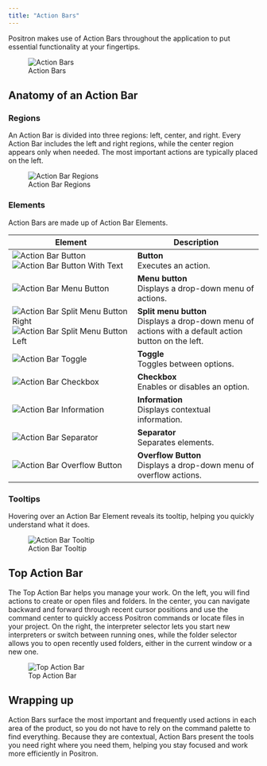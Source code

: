 ```yaml
---
title: "Action Bars"
---
```


Positron makes use of Action Bars throughout the application to put essential functionality at your fingertips.

![Action Bars](images/action-bars.png)

## Anatomy of an Action Bar

### Regions

An Action Bar is divided into three regions: left, center, and right. Every Action Bar includes the left and right regions, while the center region appears only when needed. The most important actions are typically placed on the left.

![Action Bar Regions](images/action-bar-regions.png)

### Elements

Action Bars are made up of Action Bar Elements.

| Element | Description |
|------|------|
| ![Action Bar Button](images/action-bar-button.png) ![Action Bar Button With Text](images/action-bar-button-with-text.png) | **Button**<br>Executes an action. |
| ![Action Bar Menu Button](images/action-bar-menu-button.png) | **Menu button**<br/>Displays a drop-down menu of actions. |
| ![Action Bar Split Menu Button Right](images/action-bar-split-menu-button-right.png) ![Action Bar Split Menu Button Left](images/action-bar-split-menu-button-left.png) | **Split menu button**<br/>Displays a drop-down menu of actions with a default action button on the left. |
| ![Action Bar Toggle](images/action-bar-toggle.png) | **Toggle**<br/>Toggles between options. |
| ![Action Bar Checkbox](images/action-bar-checkbox.png) | **Checkbox**<br/>Enables or disables an option. |
| ![Action Bar Information](images/action-bar-information.png) | **Information**<br/>Displays contextual information. |
| ![Action Bar Separator](images/action-bar-separator.png) | **Separator**<br/>Separates elements. |
| ![Action Bar Overflow Button](images/action-bar-overflow-button.png) | **Overflow Button**<br>Displays a drop-down menu of overflow actions. |

### Tooltips

Hovering over an Action Bar Element reveals its tooltip, helping you quickly understand what it does.

![Action Bar Tooltip](images/action-bar-tooltip.png)

## Top Action Bar

The Top Action Bar helps you manage your work. On the left, you will find actions to create or open files and folders. In the center, you can navigate backward and forward through recent cursor positions and use the command center to quickly access Positron commands or locate files in your project. On the right, the interpreter selector lets you start new interpreters or switch between running ones, while the folder selector allows you to open recently used folders, either in the current window or a new one.

![Top Action Bar](images/top-action-bar.png)

## Wrapping up

Action Bars surface the most important and frequently used actions in each area of the product, so you do not have to rely on the command palette to find everything. Because they are contextual, Action Bars present the tools you need right where you need them, helping you stay focused and work more efficiently in Positron.
